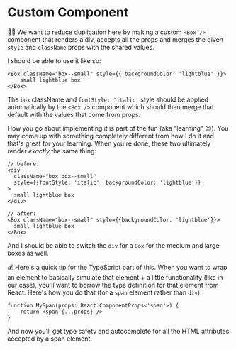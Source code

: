 # Custom Component

<EpicVideo url="https://www.epicreact.dev/workshops/react-fundamentals/custom-component" />

👨‍💼 We want to reduce duplication here by making a custom `<Box />` component
that renders a div, accepts all the props and merges the given `style` and
`className` props with the shared values.

I should be able to use it like so:

```tsx
<Box className="box--small" style={{ backgroundColor: 'lightblue' }}>
	small lightblue box
</Box>
```

The `box` className and `fontStyle: 'italic'` style should be applied
automatically by the `<Box />` component which should then merge that default
with the values that come from props.

How you go about implementing it is part of the fun (aka "learning" 😉). You may
come up with something completely different from how I do it and that's great
for your learning. When you're done, these two ultimately render _exactly_ the
same thing:

```tsx
// before:
<div
  className="box box--small"
  style={{fontStyle: 'italic', backgroundColor: 'lightblue'}}
>
  small lightblue box
</div>

// after:
<Box className="box--small" style={{backgroundColor: 'lightblue'}}>
  small lightblue box
</Box>
```

And I should be able to switch the `div` for a `Box` for the medium and large
boxes as well.

💰 Here's a quick tip for the TypeScript part of this. When you want to wrap an
element to basically simulate that element + a little functionality (like in our
case), you'll want to borrow the type definition for that element from React.
Here's how you do that (for a `span` element rather than `div`):

```tsx
function MySpan(props: React.ComponentProps<'span'>) {
	return <span {...props} />
}
```

And now you'll get type safety and autocomplete for all the HTML attributes
accepted by a span element.
